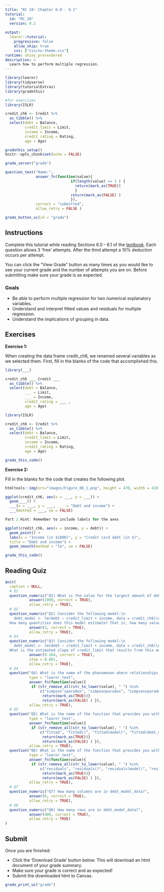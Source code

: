 ```yaml
---
title: "RC 10: Chapter 6.0 - 6.1"
tutorial:
  id: "RC_10"
  version: 0.1
  
output:
  learnr::tutorial:
    progressive: false
    allow_skip: true
    css: ["css/nu-theme.css"]
runtime: shiny_prerendered
description: >
  Learn how to perform multiple regression.
---
```



```r
library(learnr)
library(tidyverse)
library(tutorialExtras)
library(gradethis)

#for exercises
library(ISLR)

credit_ch6 <- Credit %>%
  as_tibble() %>%
  select(debt = Balance, 
         credit_limit = Limit,
         income = Income, 
         credit_rating = Rating,
         age = Age)

gradethis_setup()
knitr::opts_chunk$set(echo = FALSE)
```


```r
grade_server("grade")
```

```r
question_text("Name:",
              answer_fn(function(value){
                              if(length(value) >= 1 ) {
                                return(mark_as(TRUE))
                                }
                              return(mark_as(FALSE) )
                              }),
              correct = "submitted",
              allow_retry = FALSE )
```

```r
grade_button_ui(id = "grade")
```


## Instructions

Complete this tutorial while reading Sections 6.0 - 6.1 of the [textbook](https://nustat.github.io/intro-stat-data-sci/06-multiple-regression.html). Each question allows 3 'free' attempts. After the third attempt a 10% deduction occurs per attempt.

You can click the "View Grade" button as many times as you would like to see your current grade and the number of attempts you are on. Before submitting make sure your grade is as expected.

### Goals

-   Be able to perform multiple regression for two numerical explanatory variables.
-   Understand and interpret fitted values and residuals for multiple regression.
-   Understand the implications of grouping in data.


## Exercises

**Exercise 1:**

When creating the data frame credit_ch6, we renamed several variables as we selected them. First, fill in the blanks of the code that accomplished this. 


```r
library(___)

credit_ch6 ___ Credit ___ 
  as_tibble() %>%
  select(debt = Balance, 
         ___ = Limit,
         ___ = Income, 
         credit_rating = ___ ,
         age = Age)
```


```r
library(ISLR)

credit_ch6 <- Credit %>%
  as_tibble() %>%
  select(debt = Balance, 
         credit_limit = Limit,
         income = Income, 
         credit_rating = Rating,
         age = Age)
```

```r
grade_this_code()
```


**Exercise 2:**

Fill in the blanks for the code that creates the following plot.

```r
htmltools::img(src="images/Figure_06_1.png", height = 470, width = 410)
```


```r
ggplot(credit_ch6, aes(x = ___, y = ___)) +
  geom____() +
  ___(x = ___, y = ___, ___ = "Debt and income") + 
  ___(method = ___, se = FALSE)

```

```r
Part 2 Hint: Remember to include labels for the axes
```

```r
ggplot(credit_ch6, aes(x = income, y = debt)) +
  geom_point() +
  labs(x = "Income (in $1000)", y = "Credit card debt (in $)",
  title = "Debt and income") + 
  geom_smooth(method = "lm", se = FALSE)
```

```r
grade_this_code()
```


## Reading Quiz

```r
quiz(
  caption = NULL,
  # Q1
  question_numeric("Q1) What is the value for the largest amount of debt in the credit_ch6 data set?", 
           answer(1999, correct = TRUE),
           allow_retry = TRUE),
  # Q2
  question_numeric("Q2) Consider the following model:\n
    debt_model <- lm(debt ~ credit_limit + income, data = credit_ch6)\n
  How many quantities does this model estimate? That is, how many values will there be in the Estimate column of the regression table for this model? ", 
           answer(3, correct = TRUE),
           allow_retry = TRUE),
  # Q3
  question_numeric("Q3) Consider the following model:\n
    debt_model <- lm(debt ~ credit_limit + income, data = credit_ch6)\n
  What is the estimated slope of credit_limit that results from this model? Round to 3 decimal places.", 
           answer(0.264, correct = TRUE),
           step = 0.001,
           allow_retry = TRUE),
  # Q4
  question("Q4) What is the name of the phenomenon where relationships that exist in aggregate disappear or reverse when the data are broken into groups?", 
           type = "learnr_text",
           answer_fn(function(value){
            if (str_remove_all(str_to_lower(value), " ") %in% 
                c("simpson'sparadox", "simpsonparadox", "simpsonsparadox")) {
                 return(mark_as(TRUE))}
                 return(mark_as(FALSE) ) }),
           allow_retry = TRUE),
  # Q5
  question("Q5) What is the name of the function that provides you with the fitted values for a model?", 
           type = "learnr_text",
           answer_fn(function(value){
            if (str_remove_all(str_to_lower(value), " ") %in% 
                c("fitted", "fitted()", "fitted(model)", "fitted(debt_model")) {
                 return(mark_as(TRUE))}
                 return(mark_as(FALSE) ) }),
           allow_retry = TRUE),
  question("Q6) What is the name of the function that provides you with the residuals for a model?", 
           type = "learnr_text",
           answer_fn(function(value){
            if (str_remove_all(str_to_lower(value), " ") %in% 
                c("residuals", "residuals()", "residuals(model)", "residuals(debt_model")) {
                 return(mark_as(TRUE))}
                 return(mark_as(FALSE) ) }),
           allow_retry = TRUE),
  # Q7
  question_numeric("Q7) How many columns are in debt_model_data?", 
           answer(6, correct = TRUE),
           allow_retry = TRUE),
  # Q8
  question_numeric("Q8) How many rows are in debt_model_data?", 
           answer(400, correct = TRUE),
           allow_retry = TRUE)
)

```

## Submit

Once you are finished:

-   Click the 'Download Grade' button below. This will download an html document of your grade summary.
-   Make sure your grade is correct and as expected!
-   Submit the downloaded html to Canvas.

```r
grade_print_ui("grade")
```


